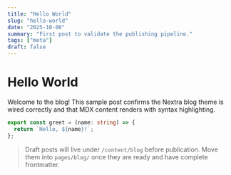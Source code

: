 ```yaml
---
title: "Hello World"
slug: "hello-world"
date: "2025-10-06"
summary: "First post to validate the publishing pipeline."
tags: ["meta"]
draft: false
---
```


# Hello World

Welcome to the blog! This sample post confirms the Nextra blog theme is wired correctly and that MDX content renders with syntax highlighting.

```ts
export const greet = (name: string) => {
  return `Hello, ${name}!`;
};
```

> Draft posts will live under `/content/blog` before publication. Move them into `pages/blog/` once they are ready and have complete frontmatter.
